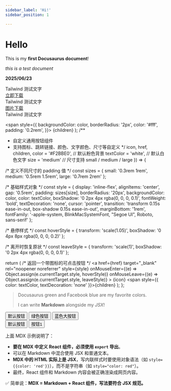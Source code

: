 ```yaml
---
sidebar_label: 'Hi!'
sidebar_position: 1

---
```




# Hello

This is my **first Docusaurus document**!

*this is a test document*

**2025/06/23**

<div class="text-blue-500 p-4">Tailwind 测试文字</div>
<a href="https://pan.baud-dance.com/d/STM32CubeIDE/st-stm32cubeide_1.18.0_24413_20250227_1633_x86_64.exe" class="source_download_button" target="_blank">立即下载</a>
<div style={{marginBottom: "20px"}}>
</div>
<div class="text-blue-500 p-4">Tailwind 测试文字</div>
<a href="https://github.com/Eureka12138github/gitstm32/blob/main/1-1%20%E6%8E%A5%E7%BA%BF%E5%9B%BE/12-2%20%E5%AE%9E%E6%97%B6%E6%97%B6%E9%92%9F.jpg" class="source_download_button" target="_blank">图片下载</a>
<div style={{marginBottom: "20px"}}>
</div>


<div className="text-blue-500 p-4">Tailwind 测试文字</div>

  <span
    style={{
      backgroundColor: color,
      borderRadius: '2px',
      color: '#fff',
      padding: '0.2rem',
    }}>
    {children}
  </span>
);
/**

 * 自定义通用按钮组件
 * 支持图标、跳转链接、颜色、文字颜色、尺寸等自定义
   */
     icon, 
     href, 
     children, 
     color = '#F2BBE0',    // 默认粉色背景
     textColor = 'white',   // 默认白色文字
     size = 'medium'       // 尺寸支持 small / medium / large
   }) => {

  /* 定义不同尺寸的 padding 值 */
  const sizes = {
    small: '0.3rem 1rem',
    medium: '0.5rem 1.5rem',
    large: '0.7rem 2rem'
  };

  /* 基础样式对象 */
  const style = {
    display: 'inline-flex',
    alignItems: 'center',
    gap: '0.5rem',
    padding: sizes[size],
    borderRadius: '20px',
    backgroundColor: color,
    color: textColor,
    boxShadow: '0 2px 4px rgba(0, 0, 0, 0.1)',
    fontWeight: 'bold',
    textDecoration: 'none',
    cursor: 'pointer',
    transition: 'transform 0.15s ease-in-out, box-shadow 0.15s ease-in-out',
    marginBottom: '1rem',
    fontFamily: '-apple-system, BlinkMacSystemFont, "Segoe UI", Roboto, sans-serif'
  };

  /* 悬停样式 */
  const hoverStyle = {
    transform: 'scale(1.05)',
    boxShadow: '0 4px 8px rgba(0, 0, 0, 0.2)'
  };

  /* 离开时恢复原状 */
  const leaveStyle = {
    transform: 'scale(1)',
    boxShadow: '0 2px 4px rgba(0, 0, 0, 0.1)'
  };

  return (
    /* 返回一个带图标的可点击按钮 */
    <a
      href={href}
      target="_blank"
      rel="noopener noreferrer"
      style={style}
      onMouseEnter={(e) => Object.assign(e.currentTarget.style, hoverStyle)}
      onMouseLeave={(e) => Object.assign(e.currentTarget.style, leaveStyle)}
    >
      {icon}
      <span style={{ color: textColor, textDecoration: 'none' }}>{children}</span>
    </a>
  );
};



> <Highlight color="#25c2a0">Docusaurus green</Highlight> and <Highlight color="#1877F2">Facebook blue</Highlight> are my favorite colors.
>
> I can write **Markdown** alongside my _JSX_!

<div style={{ display: 'flex', gap: '1rem' }}>
  <Button icon="📘" href="https://example.com">默认按钮</Button>
  <Button icon="📘" href="https://example.com" color="#2D8E0A">绿色按钮</Button>
  <Button icon="📘" href="https://example.com" color="#1877F2" size="large">蓝色大按钮</Button>
</div>


<div style={{ display: 'flex', gap: '1rem' }}>
  <Button icon="📘" href="https://example.com">默认按钮</Button>
  <Button icon="📘" href="#">按钮1</Button>
</div>

上面 MDX 示例说明了：

- **要在 MDX 中定义 React 组件，必须使用 `export` 导出**。
- 可以在 Markdown 中混合使用 JSX 和普通文本。
- **MDX 中的 HTML 实际上是 JSX**，写内联样式时要使用对象语法（如 `style={{color: 'red'}}`），而不是字符串（如 `style="color: red"`）。
- 最终，React 组件和 Markdown 内容会被正确渲染成网页内容。

✅ 简单说：**MDX = Markdown + React 组件，写法要符合 JSX 规范。**
